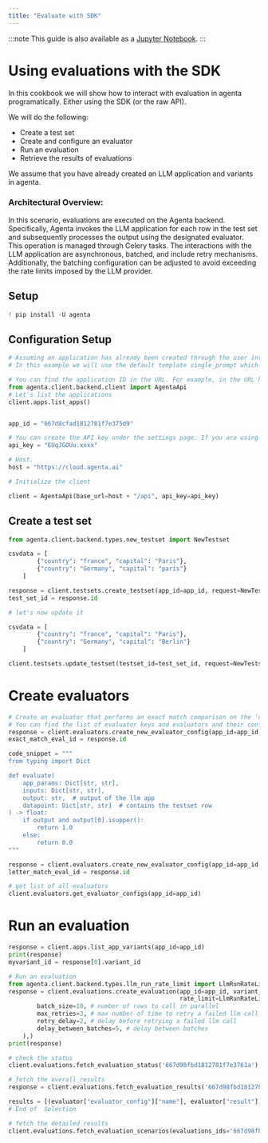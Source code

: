 ```yaml
---
title: "Evaluate with SDK"
---
```


:::note
This guide is also available as a [Jupyter Notebook](https://github.com/Agenta-AI/agenta/blob/main/cookbook/evaluations_with_sdk.ipynb).
:::

# Using evaluations with the SDK

In this cookbook we will show how to interact with evaluation in agenta programatically. Either using the SDK (or the raw API).

We will do the following:

- Create a test set
- Create and configure an evaluator
- Run an evaluation
- Retrieve the results of evaluations

We assume that you have already created an LLM application and variants in agenta.

### Architectural Overview:

In this scenario, evaluations are executed on the Agenta backend. Specifically, Agenta invokes the LLM application for each row in the test set and subsequently processes the output using the designated evaluator.
This operation is managed through Celery tasks. The interactions with the LLM application are asynchronous, batched, and include retry mechanisms. Additionally, the batching configuration can be adjusted to avoid exceeding the rate limits imposed by the LLM provider.

## Setup

```python
! pip install -U agenta
```

## Configuration Setup

```python
# Assuming an application has already been created through the user interface, you will need to obtain the application ID.
# In this example we will use the default template single_prompt which has the prompt "Determine the capital of {country}"

# You can find the application ID in the URL. For example, in the URL https://cloud.agenta.ai/apps/666dde95962bbaffdb0072b5/playground?variant=app.default, the application ID is `666dde95962bbaffdb0072b5`.
from agenta.client.backend.client import AgentaApi
# Let's list the applications
client.apps.list_apps()
```

```python

app_id = "667d8cfad1812781f7e375d9"

# You can create the API key under the settings page. If you are using the OSS version, you should keep this as an empty string
api_key = "EUqJGOUu.xxxx"

# Host.
host = "https://cloud.agenta.ai"

# Initialize the client

client = AgentaApi(base_url=host + "/api", api_key=api_key)
```

## Create a test set

```python
from agenta.client.backend.types.new_testset import NewTestset

csvdata = [
        {"country": "france", "capital": "Paris"},
        {"country": "Germany", "capital": "paris"}
    ]

response = client.testsets.create_testset(app_id=app_id, request=NewTestset(name="test set", csvdata=csvdata))
test_set_id = response.id

# let's now update it

csvdata = [
        {"country": "france", "capital": "Paris"},
        {"country": "Germany", "capital": "Berlin"}
    ]

client.testsets.update_testset(testset_id=test_set_id, request=NewTestset(name="test set", csvdata=csvdata))
```

# Create evaluators

```python
# Create an evaluator that performs an exact match comparison on the 'capital' column
# You can find the list of evaluator keys and evaluators and their configurations in https://github.com/Agenta-AI/agenta/blob/main/agenta-backend/agenta_backend/resources/evaluators/evaluators.py
response = client.evaluators.create_new_evaluator_config(app_id=app_id, name="capital_evaluator", evaluator_key="auto_exact_match", settings_values={"correct_answer_key": "capital"})
exact_match_eval_id = response.id

code_snippet = """
from typing import Dict

def evaluate(
    app_params: Dict[str, str],
    inputs: Dict[str, str],
    output: str,  # output of the llm app
    datapoint: Dict[str, str]  # contains the testset row
) -> float:
    if output and output[0].isupper():
        return 1.0
    else:
        return 0.0
"""

response = client.evaluators.create_new_evaluator_config(app_id=app_id, name="capital_letter_evaluator", evaluator_key="auto_custom_code_run", settings_values={"code": code_snippet})
letter_match_eval_id = response.id
```

```python
# get list of all evaluators
client.evaluators.get_evaluator_configs(app_id=app_id)
```

# Run an evaluation

```python
response = client.apps.list_app_variants(app_id=app_id)
print(response)
myvariant_id = response[0].variant_id
```

```python
# Run an evaluation
from agenta.client.backend.types.llm_run_rate_limit import LlmRunRateLimit
response = client.evaluations.create_evaluation(app_id=app_id, variant_ids=[myvariant_id], testset_id=test_set_id, evaluators_configs=[exact_match_eval_id, letter_match_eval_id],
                                                rate_limit=LlmRunRateLimit(
        batch_size=10, # number of rows to call in parallel
        max_retries=3, # max number of time to retry a failed llm call
        retry_delay=2, # delay before retrying a failed llm call
        delay_between_batches=5, # delay between batches
    ),)
print(response)
```

```python
# check the status
client.evaluations.fetch_evaluation_status('667d98fbd1812781f7e3761a')
```

```python
# fetch the overall results
response = client.evaluations.fetch_evaluation_results('667d98fbd1812781f7e3761a')

results = [(evaluator["evaluator_config"]["name"], evaluator["result"]) for evaluator in response["results"]]
# End of  Selection
```

```python
# fetch the detailed results
client.evaluations.fetch_evaluation_scenarios(evaluations_ids='667d98fbd1812781f7e3761a')
```

